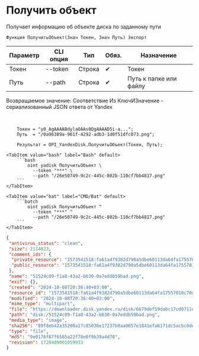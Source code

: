 ﻿---
sidebar_position: 3
---


# Получить объект
 Получает информацию об объекте диска по заданному пути



`Функция ПолучитьОбъект(Знач Токен, Знач Путь) Экспорт`

  | Параметр | CLI опция | Тип | Обяз. | Назначение |
  |-|-|-|-|-|
  | Токен | --token | Строка | &#x2714; | Токен |
  | Путь | --path | Строка | &#x2714; | Путь к папке или файлу |

  
  Возвращаемое значение:   Соответствие Из КлючИЗначение - сериализованный JSON ответа от Yandex

<br/>




```bsl title="Пример использования для 1С:Предприятие/OneScript"
    Токен = "y0_AgAAAABdylaOAAs0QgAAAAD5i-a...";
    Путь  = "/0a96389a-961f-4292-adb3-1d0f51dfc073.png";

    Результат = OPI_YandexDisk.ПолучитьОбъект(Токен, Путь);
```
    

 <Tabs>
  
    <TabItem value="bash" label="Bash" default>
        ```bash
            oint yadisk ПолучитьОбъект \
              --token "***" \
              --path "/26e50749-9c2c-445c-802b-110cf7bb4817.png"
        ```
    </TabItem>
  
    <TabItem value="bat" label="CMD/Bat" default>
        ```batch
            oint yadisk ПолучитьОбъект ^
              --token "***" ^
              --path "/26e50749-9c2c-445c-802b-110cf7bb4817.png"
        ```
    </TabItem>
</Tabs>


```json title="Результат"
{
 "antivirus_status": "clean",
 "size": 2114023,
 "comment_ids": {
  "private_resource": "1573541518:fa61a4f9382d790a5dbe60113da64fa17557010c70d38c9bad93e9d7b03a0344",
  "public_resource": "1573541518:fa61a4f9382d790a5dbe60113da64fa17557010c70d38c9bad93e9d7b03a0344"
 },
 "name": "51524c09-f1a8-43a2-b630-0a7eddb59bad.png",
 "exif": {},
 "created": "2024-10-08T20:36:40+03:00",
 "resource_id": "1573541518:fa61a4f9382d790a5dbe60113da64fa17557010c70d38c9bad93e9d7b03a0344",
 "modified": "2024-10-08T20:36:40+03:00",
 "mime_type": "multipart",
 "file": "https://downloader.disk.yandex.ru/disk/6679def59da6c17cd0711c44ea050414aa05b8a200f14f59c5ef70e1f20673bb/6705a5ec/gwThwhLBKYvLhQCNnqAHiuK8Ahrq5JWEM2INP0-LokTQTU0YuDY1w93ExosczTWq3ALOfQvG7DeHbaEMV-uPlg%3D%3D?uid=1573541518&filename=51524c09-f1a8-43a2-b630-0a7eddb59bad.png&disposition=attachment&hash=&limit=0&content_type=multipart&owner_uid=1573541518&fsize=2114023&hid=03d7263840468e281bd0b238a26e7d0d&media_type=image&tknv=v2&etag=9e0176f87f6565a22f78e0f9b39a4d78",
 "path": "disk:/51524c09-f1a8-43a2-b630-0a7eddb59bad.png",
 "media_type": "image",
 "sha256": "89f8eb42a35208a17c85036e17237b0aa0657e1841efa6171dc5acbc0dea9e18",
 "type": "file",
 "md5": "9e0176f87f6565a22f78e0f9b39a4d78",
 "revision": 1728409001059933
}
```
